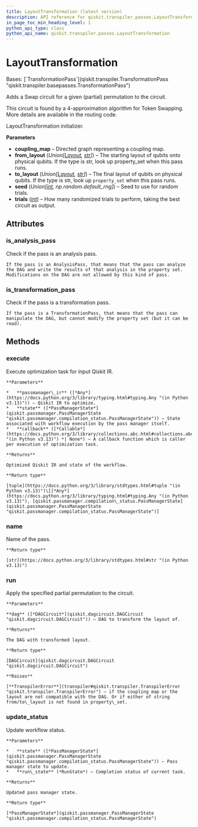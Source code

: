 ```yaml
---
title: LayoutTransformation (latest version)
description: API reference for qiskit.transpiler.passes.LayoutTransformation in the latest version of qiskit
in_page_toc_min_heading_level: 1
python_api_type: class
python_api_name: qiskit.transpiler.passes.LayoutTransformation
---
```


# LayoutTransformation

<Class id="qiskit.transpiler.passes.LayoutTransformation" isDedicatedPage={true} github="https://github.com/Qiskit/qiskit/tree/stable/2.1/qiskit/transpiler/passes/routing/layout_transformation.py#L26-L119" signature="qiskit.transpiler.passes.LayoutTransformation(*args, **kwargs)" modifiers="class">
  Bases: [`TransformationPass`](qiskit.transpiler.TransformationPass "qiskit.transpiler.basepasses.TransformationPass")

  Adds a Swap circuit for a given (partial) permutation to the circuit.

  This circuit is found by a 4-approximation algorithm for Token Swapping. More details are available in the routing code.

  LayoutTransformation initializer.

  **Parameters**

  *   **coupling\_map** – Directed graph representing a coupling map.
  *   **from\_layout** (*Union\[*[*Layout*](qiskit.transpiler.Layout "qiskit.transpiler.Layout")*,* [*str*](https://docs.python.org/3/library/stdtypes.html#str "(in Python v3.13)")*]*) – The starting layout of qubits onto physical qubits. If the type is str, look up property\_set when this pass runs.
  *   **to\_layout** (*Union\[*[*Layout*](qiskit.transpiler.Layout "qiskit.transpiler.Layout")*,* [*str*](https://docs.python.org/3/library/stdtypes.html#str "(in Python v3.13)")*]*) – The final layout of qubits on physical qubits. If the type is str, look up `property_set` when this pass runs.
  *   **seed** (*Union\[*[*int*](https://docs.python.org/3/library/functions.html#int "(in Python v3.13)")*, np.random.default\_rng]*) – Seed to use for random trials.
  *   **trials** ([*int*](https://docs.python.org/3/library/functions.html#int "(in Python v3.13)")) – How many randomized trials to perform, taking the best circuit as output.

  ## Attributes

  ### is\_analysis\_pass

  <Attribute id="qiskit.transpiler.passes.LayoutTransformation.is_analysis_pass">
    Check if the pass is an analysis pass.

    If the pass is an AnalysisPass, that means that the pass can analyze the DAG and write the results of that analysis in the property set. Modifications on the DAG are not allowed by this kind of pass.
  </Attribute>

  ### is\_transformation\_pass

  <Attribute id="qiskit.transpiler.passes.LayoutTransformation.is_transformation_pass">
    Check if the pass is a transformation pass.

    If the pass is a TransformationPass, that means that the pass can manipulate the DAG, but cannot modify the property set (but it can be read).
  </Attribute>

  ## Methods

  ### execute

  <Function id="qiskit.transpiler.passes.LayoutTransformation.execute" github="https://github.com/Qiskit/qiskit/tree/stable/2.1/qiskit/transpiler/basepasses.py#L161-L180" signature="execute(passmanager_ir, state, callback=None)">
    Execute optimization task for input Qiskit IR.

    **Parameters**

    *   **passmanager\_ir** ([*Any*](https://docs.python.org/3/library/typing.html#typing.Any "(in Python v3.13)")) – Qiskit IR to optimize.
    *   **state** ([*PassManagerState*](qiskit.passmanager.PassManagerState "qiskit.passmanager.compilation_status.PassManagerState")) – State associated with workflow execution by the pass manager itself.
    *   **callback** ([*Callable*](https://docs.python.org/3/library/collections.abc.html#collections.abc.Callable "(in Python v3.13)") *| None*) – A callback function which is caller per execution of optimization task.

    **Returns**

    Optimized Qiskit IR and state of the workflow.

    **Return type**

    [tuple](https://docs.python.org/3/library/stdtypes.html#tuple "(in Python v3.13)")\[[*Any*](https://docs.python.org/3/library/typing.html#typing.Any "(in Python v3.13)"), [qiskit.passmanager.compilation\_status.PassManagerState](qiskit.passmanager.PassManagerState "qiskit.passmanager.compilation_status.PassManagerState")]
  </Function>

  ### name

  <Function id="qiskit.transpiler.passes.LayoutTransformation.name" github="https://github.com/Qiskit/qiskit/tree/stable/2.1/qiskit/passmanager/base_tasks.py#L68-L70" signature="name()">
    Name of the pass.

    **Return type**

    [str](https://docs.python.org/3/library/stdtypes.html#str "(in Python v3.13)")
  </Function>

  ### run

  <Function id="qiskit.transpiler.passes.LayoutTransformation.run" github="https://github.com/Qiskit/qiskit/tree/stable/2.1/qiskit/transpiler/passes/routing/layout_transformation.py#L76-L119" signature="run(dag)">
    Apply the specified partial permutation to the circuit.

    **Parameters**

    **dag** ([*DAGCircuit*](qiskit.dagcircuit.DAGCircuit "qiskit.dagcircuit.DAGCircuit")) – DAG to transform the layout of.

    **Returns**

    The DAG with transformed layout.

    **Return type**

    [DAGCircuit](qiskit.dagcircuit.DAGCircuit "qiskit.dagcircuit.DAGCircuit")

    **Raises**

    [**TranspilerError**](transpiler#qiskit.transpiler.TranspilerError "qiskit.transpiler.TranspilerError") – if the coupling map or the layout are not compatible with the DAG. Or if either of string from/to\_layout is not found in property\_set.
  </Function>

  ### update\_status

  <Function id="qiskit.transpiler.passes.LayoutTransformation.update_status" github="https://github.com/Qiskit/qiskit/tree/stable/2.1/qiskit/transpiler/basepasses.py#L182-L190" signature="update_status(state, run_state)">
    Update workflow status.

    **Parameters**

    *   **state** ([*PassManagerState*](qiskit.passmanager.PassManagerState "qiskit.passmanager.compilation_status.PassManagerState")) – Pass manager state to update.
    *   **run\_state** (*RunState*) – Completion status of current task.

    **Returns**

    Updated pass manager state.

    **Return type**

    [*PassManagerState*](qiskit.passmanager.PassManagerState "qiskit.passmanager.compilation_status.PassManagerState")
  </Function>
</Class>


